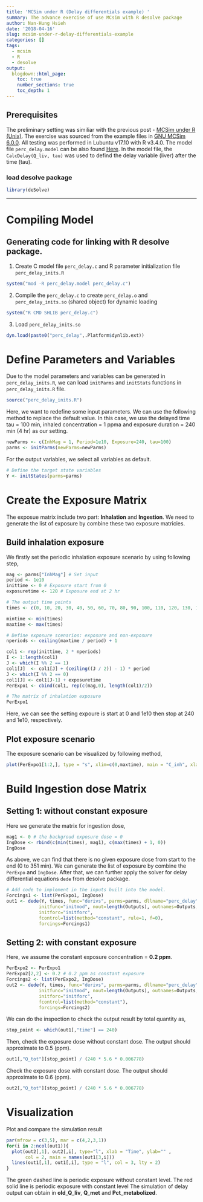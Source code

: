 ```yaml
---
title: 'MCSim under R (Delay differentials example) '
summary: The advance exercise of use MCsim with R desolve package 
author: Nan-Hung Hsieh
date: '2018-04-16'
slug: mcsim-under-r-delay-differentials-example
categories: []
tags:
  - mcsim
  - R
  - desolve
output:
  blogdown::html_page:
    toc: true
    number_sections: true
    toc_depth: 1
---
```


## Prerequisites

The preliminary setting was similiar with the previous post - [MCSim under R (Unix)](https://nanhung.rbind.io/post/mcsim-under-r-unix/). The exercise was sourced from the example files in [GNU MCSim 6.0.0](http://ftp.gnu.org/gnu/mcsim/). All testing was performed in Lubuntu v17.10 with R v3.4.0. The model file `perc_delay.model` can be also found [Here](https://nanhung.rbind.io/post/perc_delay.model). In the model file, the `CalcDelay(Q_liv, tau)` was used to defind the delay variable (liver) after the time (tau). 

### load desolve package
```R
library(deSolve)
```

---

# Compiling Model
## Generating code for linking with R desolve package.
1. Create C model file `perc_delay.c` and R parameter initialization file `perc_delay_inits.R`

```R
system("mod -R perc_delay.model perc_delay.c") 
```

2. Compile the `perc_delay.c` to create `perc_delay.o` and `perc_delay_inits.so` (shared object) for dynamic loading

```R
system("R CMD SHLIB perc_delay.c") 
```

3. Load `perc_delay_inits.so`

```R
dyn.load(paste0("perc_delay",.Platform$dynlib.ext)) 
```

# Define Parameters and Variables

Due to the model parameters and variables can be generated in `perc_delay_inits.R`, we can load `initParms` and `initStats` functions in `perc_delay_inits.R` file.

```R
source("perc_delay_inits.R") 
```

Here, we want to redefine some input parameters. We can use the following method to replace the default value. In this case, we use the delayed time tau = 100 min, inhaled concentration = 1 ppma and exposure duration = 240 min (4 hr) as our setting.

```R
newParms <- c(InhMag = 1, Period=1e10, Exposure=240, tau=100)
parms <- initParms(newParms=newParms)
```

For the output variables, we select all variables as default.

```R
# Define the target state variables
Y <- initStates(parms=parms)
```

# Create the Exposure Matrix
The exposue matrix include two part: **Inhalation** and **Ingestion**. 
We need to generate the list of exposure by combine these two exposure matricies.

## Build inhalation exposure
We firstly set the periodic inhalation exposure scenario by using following step,

```R
mag <- parms["InhMag"] # Set input
period <- 1e10
inittime <- 0 # Exposure start from 0
exposuretime <- 120 # Exposure end at 2 hr

# The output time points
times <- c(0, 10, 20, 30, 40, 50, 60, 70, 80, 90, 100, 110, 120, 130, 140, 150, 160, 170, 180, 190, 200, 210, 220, 230, 239.99, 240, 250, 260, 270, 280, 290, 300, 310, 320, 330, 339.9, 340, 350) 

mintime <- min(times)
maxtime <- max(times)

# Define exposure scenarios: exposure and non-exposure
nperiods <- ceiling(maxtime / period) + 1 

col1 <- rep(inittime, 2 * nperiods)
I <- 1:length(col1)
J <- which(I %% 2 == 1)
col1[J]  <- col1[J] + (ceiling((J / 2)) - 1) * period
J <- which(I %% 2 == 0)
col1[J] <- col1[J-1] + exposuretime
PerExpo1 <- cbind(col1, rep(c(mag,0), length(col1)/2))

# The matrix of inhalation exposure
PerExpo1
```
Here, we can see the setting expoure is start at 0 and 1e10 then stop at 240 and 1e10, respectively.

## Plot exposure scenario
The exposure scenario can be visualized by following method,  
```R
plot(PerExpo1[1:2,], type = "s", xlim=c(0,maxtime), main = "C_inh", xlab = "Time (min)")
```

# Build Ingestion dose Matrix
## Setting 1: without constant exposure
Here we generate the matrix for ingestion dose,

```R
mag1 <- 0 # the backgroud exposure dose = 0
IngDose <- rbind(c(min(times), mag1), c(max(times) + 1, 0))
IngDose
```
As above, we can find that there is no given exposure dose from start to the end (0 to 351 min). We can generate the list of exposure by combine the `PerExpo` and `IngDose`. After that, we can further apply the solver for delay differential equations `dede` from desolve package.

```R
# Add code to implement in the inputs built into the model.
Forcings1 <- list(PerExpo1, IngDose)
out1 <- dede(Y, times, func="derivs", parms=parms, dllname="perc_delay",
            initfunc="initmod", nout=length(Outputs), outnames=Outputs,
            initforc="initforc",
            fcontrol=list(method="constant", rule=1, f=0),
            forcings=Forcings1)
```

## Setting 2: with constant exposure
Here, we assume the constant exposure concentration = **0.2 ppm**.

```R
PerExpo2 <- PerExpo1
PerExpo2[2,2] <- 0.2 # 0.2 ppm as constant exposure 
Forcings2 <- list(PerExpo2, IngDose)
out2 <- dede(Y, times, func="derivs", parms=parms, dllname="perc_delay",
            initfunc="initmod", nout=length(Outputs), outnames=Outputs,
            initforc="initforc",
            fcontrol=list(method="constant"),
            forcings=Forcings2)
```

We can do the inspection to check the output result by total quantity as, 

```R
stop_point <- which(out1[,"time"] == 240)
```

Then, check the exposure dose without constant dose. The output should approximate to 0.5 (ppm).

```R
out1[,"Q_tot"][stop_point] / (240 * 5.6 * 0.006778) 
```

Check the exposure dose with constant dose. The output should approximate to 0.6 (ppm).

```R
out2[,"Q_tot"][stop_point] / (240 * 5.6 * 0.006778)
```

# Visualization
Plot and compare the simulation result

```R
par(mfrow = c(3,5), mar = c(4,2,3,1))
for(i in 2:ncol(out1)){
  plot(out2[,1], out2[,i], type="l", xlab = "Time", ylab="" , 
       col = 2, main = names(out1[3,i])) 
  lines(out1[,1], out1[,i], type = "l", col = 3, lty = 2)
}
```

The green dashed line is periodic exposure without constant level. The red solid line is periodic exposure with constant level The simulation of delay output can obtain in **old_Q_liv**, **Q_met** and **Pct_metabolized**. 
